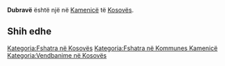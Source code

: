 {{Fshat në 
 | Emri                = Dubravë
 | EmriAlt                = 
 | NAME_SHORT_FORM=      
 | NAME_GENERIC=      
 | NAME_SORT_NAME_RO=      DUBRAVE
 | FULL_NAME_RO = Dubravë
 | FULL_NAME_ND_RO=Dubrave
 | SORT_NAME_RG=DUBRAVE
 | FULL_NAME_RG=Dubravë
 | FULL_NAME_ND_RG=Dubrave
 | SRP_NAME_SHORT_FORM=      
 | SRP_NAME_GENERIC=      
 | SRP_NAME_SORT_NAME_RO=      
 | SRP_FULL_NAME_RO = 
 | SRP_FULL_NAME_ND_RO=
 | SRP_SORT_NAME_RG=
 | SRP_FULL_NAME_RG=
 | SRP_FULL_NAME_ND_RG=
 | Emri (Rasa dhanore) = 
 | Figura              = 
 | Shteti              = Kosovo
 | Komuna              = Kamenicë
 | Kodi postar         = 
 | Sipërfaqja          = 

 | Popullsia           = 

 | Regj. i popullsisë  = 
 | Dend. e popullsisë  = 
 | Faqja zyrtare       = 
 <!--- Koordinatat ----> 
 | Gjerësia            = 42.761389
 | Gjatësia            = 20.529444
 | Lartësia            = 
}}
'''Dubravë''' është një [[]] në [[Kamenicë]] të [[Kosovës]].

<!-- == Gjeografia == -->
<!-- == Historia == -->
<!-- == Demografia == -->
== Shih edhe ==
{{Komuna Kamenicë}}
{{Kosovo-Administrata-Cung}}

[[Kategoria:Fshatra në Kosovës]]
[[Kategoria:Fshatra në Kommunes Kamenicë]]
[[Kategoria:Vendbanime në Kosovës]]